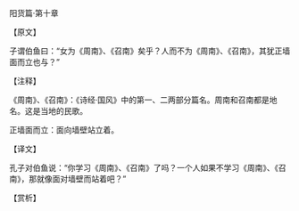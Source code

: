 

阳货篇·第十章

【原文】

子谓伯鱼曰：“女为《周南》、《召南》矣乎？人而不为《周南》、《召南》，其犹正墙面而立也与？”

【注释】

《周南》、《召南》：《诗经·国风》中的第一、二两部分篇名。周南和召南都是地名。这是当地的民歌。

正墙面而立：面向墙壁站立着。

【译文】

孔子对伯鱼说：“你学习《周南》、《召南》了吗？一个人如果不学习《周南》、《召南》，那就像面对墙壁而站着吧？”

【赏析】

